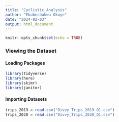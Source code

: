 ---
title: "Cyclistic_Analysis"
author: "Ebubechukwu Okoye"
date: "2024-02-03"
output: html_document
---

```{r setup, include=FALSE}
knitr::opts_chunk$set(echo = TRUE)
```
### Viewing the Dataset
#### Loading Packages
```{r loading Packages}
library(tidyverse)
library(here)
library(skimr)
library(janitor)
```
#### Importing Datasets
```{r importing dataset}
trips_2019 = read.csv("Divvy_Trips_2019_Q1.csv")
trips_2020 = read.csv("Divvy_Trips_2020_Q1.csv")
```


